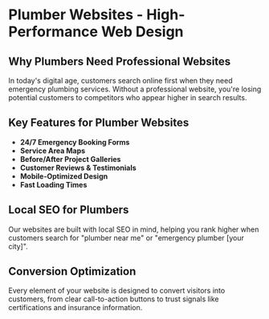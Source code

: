 # Plumber Websites - High-Performance Web Design

## Why Plumbers Need Professional Websites

In today's digital age, customers search online first when they need emergency plumbing services. Without a professional website, you're losing potential customers to competitors who appear higher in search results.

## Key Features for Plumber Websites

- **24/7 Emergency Booking Forms**
- **Service Area Maps**
- **Before/After Project Galleries**
- **Customer Reviews & Testimonials**
- **Mobile-Optimized Design**
- **Fast Loading Times**

## Local SEO for Plumbers

Our websites are built with local SEO in mind, helping you rank higher when customers search for "plumber near me" or "emergency plumber [your city]".

## Conversion Optimization

Every element of your website is designed to convert visitors into customers, from clear call-to-action buttons to trust signals like certifications and insurance information.
